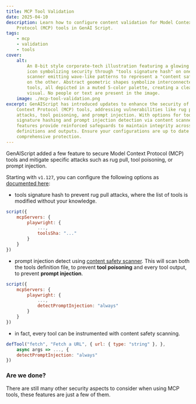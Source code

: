 ```yaml
---
title: MCP Tool Validation
date: 2025-04-10
description: Learn how to configure content validation for Model Context
    Protocol (MCP) tools in GenAI Script.
tags:
    - mcp
    - validation
    - tools
cover:
    alt:
        An 8-bit style corporate-tech illustration featuring a glowing digital lock
        icon symbolizing security through "tools signature hash" on one side, and a
        scanner emitting wave-like patterns to represent a "content safety scanner"
        on the other. Abstract geometric shapes symbolize interconnected servers and
        tools, all depicted in a muted 5-color palette, creating a clean, structured
        visual. No people or text are present in the image.
    image: ./mcp-tool-validation.png
excerpt: GenAIScript has introduced updates to enhance the security of Model
    Context Protocol (MCP) tools, addressing vulnerabilities like rug pull
    attacks, tool poisoning, and prompt injection. With options for tools
    signature hashing and prompt injection detection via content scanners, these
    features provide reinforced safeguards to maintain integrity across tool
    definitions and outputs. Ensure your configurations are up to date for
    comprehensive protection.
---
```



<BlogNarration />

GenAIScript added a few feature to secure Model Context Protocol (MCP) tools and mitigate specific attacks such as rug pull, tool poisoning, or prompt injection.

Starting with `v1.127`, you can configure the following options as [documented here](/genaiscript/reference/scripts/mcp-tools#security):

- tools signature hash to prevent rug pull attacks, where the list of tools is modified without your knowledge.

```js 'toolsSha: "..."'
script({
    mcpServers: {
        playwright: {
            ...,
            toolsSha: "..."
        }
    }
})
```

- prompt injection detect using [content safety scanner](/genaiscript/reference/scripts/content-safety). This will scan both the tools definition file, to prevent **tool poisoning** and every tool output,
  to prevent **prompt injection**.

```js 'detectPromptInjection: "always"'
script({
    mcpServers: {
        playwright: {
            ...,
            detectPromptInjection: "always"
        }
    }
})
```

- in fact, every tool can be instrumented with content safety scanning.

```js 'detectPromptInjection: "always"'
defTool("fetch", "Fetch a URL", { url: { type: "string" }, },
    async args => ..., {
    detectPromptInjection: "always"
})
```

### Are we done?

There are still many other security aspects to consider when using MCP tools, these features are just a few of them.

